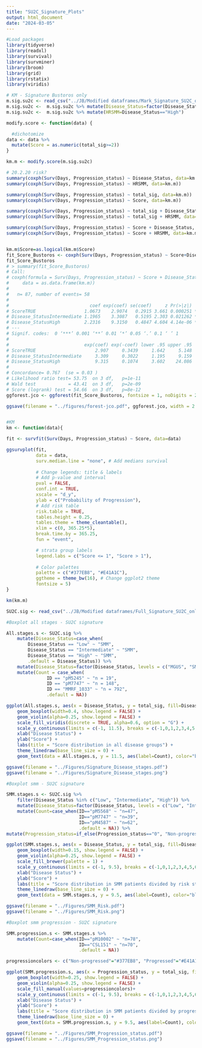 ```yaml
---
title: "SU2C_Signature_Plots"
output: html_document
date: "2024-03-05"
---
```


```r
#Load packages 
library(tidyverse)
library(readxl)
library(survival)
library(survminer)
library(broom)
library(grid)
library(rstatix)
library(viridis)

```

```r
# KM - Signature Bustoros only
m.sig.su2c <- read_csv("../JB/Modified dataframes/Mark_Signature_SU2C_only.csv")
m.sig.su2c <-  m.sig.su2c %>% mutate(Disease_Status=factor(Disease_Status, levels = c("Low", "Intermediate", "High")))
m.sig.su2c <-  m.sig.su2c %>% mutate(HRSMM=Disease_Status=="High")

modify.score <- function(data) {

  #dichotomize
data <- data %>% 
  mutate(Score = as.numeric(total_sig>=2))
}

km.m <- modify.score(m.sig.su2c)

# 20.2.20 risk?
summary(coxph(Surv(Days, Progression_status) ~ Disease_Status, data=km.m))
summary(coxph(Surv(Days, Progression_status) ~ HRSMM, data=km.m))

summary(coxph(Surv(Days, Progression_status) ~ total_sig, data=km.m))
summary(coxph(Surv(Days, Progression_status) ~ Score, data=km.m))

summary(coxph(Surv(Days, Progression_status) ~ total_sig + Disease_Status, data=km.m))
summary(coxph(Surv(Days, Progression_status) ~ total_sig + HRSMM, data=km.m))

summary(coxph(Surv(Days, Progression_status) ~ Score + Disease_Status, data=km.m))
summary(coxph(Surv(Days, Progression_status) ~ Score + HRSMM, data=km.m))


km.m$Score=as.logical(km.m$Score)
fit_Score_Bustoros <- coxph(Surv(Days, Progression_status) ~ Score+Disease_Status, data=as.data.frame(km.m))
fit_Score_Bustoros
# > summary(fit_Score_Bustoros)
# Call:
# coxph(formula = Surv(Days, Progression_status) ~ Score + Disease_Status, 
#     data = as.data.frame(km.m))
# 
#   n= 87, number of events= 58 
# 
#                              coef exp(coef) se(coef)     z Pr(>|z|)    
# ScoreTRUE                  1.0673    2.9074   0.2915 3.661 0.000251 ***
# Disease_StatusIntermediate 1.1965    3.3087   0.5195 2.303 0.021262 *  
# Disease_StatusHigh         2.2316    9.3150   0.4847 4.604 4.14e-06 ***
# ---
# Signif. codes:  0 ‘***’ 0.001 ‘**’ 0.01 ‘*’ 0.05 ‘.’ 0.1 ‘ ’ 1
# 
#                            exp(coef) exp(-coef) lower .95 upper .95
# ScoreTRUE                      2.907     0.3439     1.642     5.148
# Disease_StatusIntermediate     3.309     0.3022     1.195     9.159
# Disease_StatusHigh             9.315     0.1074     3.602    24.086
# 
# Concordance= 0.767  (se = 0.03 )
# Likelihood ratio test= 53.75  on 3 df,   p=1e-11
# Wald test            = 43.41  on 3 df,   p=2e-09
# Score (logrank) test = 54.66  on 3 df,   p=8e-12
ggforest.jco <- ggforest(fit_Score_Bustoros, fontsize = 1, noDigits = 2,main = NULL)

ggsave(filename = "../figures/forest-jco.pdf", ggforest.jco, width = 2.5, height = 2)


#KM
km <- function(data){

fit <- survfit(Surv(Days, Progression_status) ~ Score, data=data)

ggsurvplot(fit, 
           data = data,
           surv.median.line = "none", # Add medians survival
           
           # Change legends: title & labels
           # Add p-value and interval
           pval = FALSE,
           conf.int = TRUE,
           xscale = "d_y",
           ylab = c("Probability of Progression"),
           # Add risk table
           risk.table = TRUE,
           tables.height = 0.25,
           tables.theme = theme_cleantable(),
           xlim = c(0, 365.25*5),
           break.time.by = 365.25,
           fun = "event",

           # strata group labels
           legend.labs = c("Score <= 1", "Score > 1"),
        
           # Color palettes
           palette = c("#377EB8", "#E41A1C"),
           ggtheme = theme_bw(16), # Change ggplot2 theme
           fontsize = 5)
}

km(km.m)

```

``` r

SU2C.sig <- read_csv("../JB/Modified dataframes/Full_Signature_SU2C_only.csv")

#Boxplot all stages - SU2C signature

All.stages.s <- SU2C.sig %>% 
    mutate(Disease_Status=case_when(
        Disease_Status == "Low" ~ "SMM",
        Disease_Status == "Intermediate" ~ "SMM",
        Disease_Status == "High" ~ "SMM",
        .default = Disease_Status)) %>%
    mutate(Disease_Status=factor(Disease_Status, levels = c("MGUS", "SMM", "MM"))) %>%
    mutate(Count = case_when(
               ID == "pM5245" ~ "n = 19",
               ID == "pM7747" ~ "n = 148",
               ID == "MMRF_1033" ~ "n = 792",
               .default = NA))

ggplot(All.stages.s, aes(x = Disease_Status, y = total_sig, fill=Disease_Status)) +
    geom_boxplot(width=0.4, show.legend = FALSE) +
    geom_violin(alpha=0.25, show.legend = FALSE) +
    scale_fill_viridis(discrete = TRUE, alpha=0.6, option = "G") +
    scale_y_continuous(limits = c(-1, 11.5), breaks = c(-1,0,1,2,3,4,5,6,7,8,9,10,11)) +
    xlab("Disease Status") + 
    ylab("Score") +
    labs(title = "Score distribution in all disease groups") +
    theme_linedraw(base_line_size = 0) +
    geom_text(data = All.stages.s, y = 11.5, aes(label=Count), color="black")

ggsave(filename = "../Figures/Signature_Disease_stages.pdf")
ggsave(filename = "../Figures/Signature_Disease_stages.png")

```

``` r

#Boxplot smm - SU2C signature

SMM.stages.s <- SU2C.sig %>% 
    filter(Disease_Status %in% c("Low", "Intermediate", "High")) %>%
    mutate(Disease_Status=factor(Disease_Status, levels = c("Low", "Intermediate", "High"))) %>%
    mutate(Count=case_when(ID=="pM5568" ~ "n=47",
                           ID=="pM7747" ~ "n=39",
                           ID=="pM4587" ~ "n=62",
                           .default = NA)) %>%
mutate(Progression_status=if_else(Progression_status=="0", "Non-progressed", "Progressed"))

ggplot(SMM.stages.s, aes(x = Disease_Status, y = total_sig, fill=Disease_Status)) +
    geom_boxplot(width=0.15, show.legend = FALSE) +
    geom_violin(alpha=0.25, show.legend = FALSE) +
    scale_fill_brewer(palette = 1) +
    scale_y_continuous(limits = c(-1, 9.5), breaks = c(-1,0,1,2,3,4,5,6,7,8,9)) +
    xlab("Disease Status") + 
    ylab("Score") +
    labs(title = "Score distribution in SMM patients divided by risk stages") +
    theme_linedraw(base_line_size = 0) +
    geom_text(data = SMM.stages.s, y = 9.5, aes(label=Count), color="black")

ggsave(filename = "../Figures/SMM_Risk.pdf")
ggsave(filename = "../Figures/SMM_Risk.png")

```

``` r

#Boxplot smm progression - SU2C signature

SMM.progression.s <- SMM.stages.s %>% 
    mutate(Count=case_when(ID=="pM10002" ~ "n=78",
                           ID=="CSL151" ~ "n=70",
                           .default = NA))

progressioncolors <- c("Non-progressed"="#377EB8", "Progressed"="#E41A1C")

ggplot(SMM.progression.s, aes(x = Progression_status, y = total_sig, fill=Progression_status)) +
    geom_boxplot(width=0.25, show.legend = FALSE) +
    geom_violin(alpha=0.25, show.legend = FALSE) +
    scale_fill_manual(values=progressioncolors)+
    scale_y_continuous(limits = c(-1, 9.5), breaks = c(-1,0,1,2,3,4,5,6,7,8,9)) +
    xlab("Disease Status") + 
    ylab("Score") +
    labs(title = "Score distribution in SMM patients divided by progression status") +
    theme_linedraw(base_line_size = 0) +
    geom_text(data = SMM.progression.s, y = 9.5, aes(label=Count), color="black")

ggsave(filename = "../Figures/SMM_Progression_status.pdf")
ggsave(filename = "../Figures/SMM_Progression_status.png")

```
